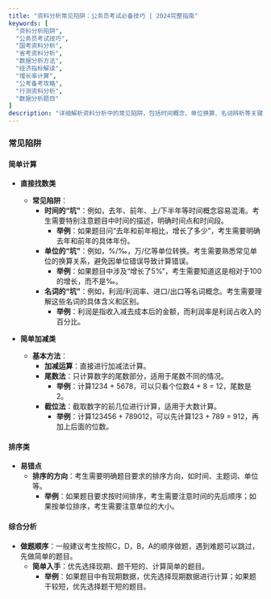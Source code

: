 ```yaml
---
title: "资料分析常见陷阱：公务员考试必备技巧 | 2024完整指南"
keywords: [
  "资料分析陷阱",
  "公务员考试技巧",
  "国考资料分析",
  "省考资料分析",
  "数据分析方法",
  "经济指标解读",
  "增长率计算",
  "公考备考攻略",
  "行测资料分析",
  "数据分析题目"
]
description: "详细解析资料分析中的常见陷阱，包括时间概念、单位换算、名词辨析等关键点。掌握简单计算、排序技巧和综合分析方法，助你在公务员考试中提高资料分析得分。适用于国考、省考的备考指南。"
---
```


### 常见陷阱

#### 简单计算
- **直接找数类**
  - **常见陷阱**：
    - **时间的“坑”**：例如，去年、前年、上/下半年等时间概念容易混淆。考生需要特别注意题目中时间的描述，明确时间点和时间段。
      - **举例**：如果题目问“去年和前年相比，增长了多少”，考生需要明确去年和前年的具体年份。
    - **单位的“坑”**：例如，%/‰，万/亿等单位转换。考生需要熟悉常见单位的换算关系，避免因单位错误导致计算错误。
      - **举例**：如果题目中涉及“增长了5%”，考生需要知道这是相对于100的增长，而不是‰。
    - **名词的“坑”**：例如，利润/利润率、进口/出口等名词概念。考生需要理解这些名词的具体含义和区别。
      - **举例**：利润是指收入减去成本后的金额，而利润率是利润占收入的百分比。

- **简单加减类**
  - **基本方法**：
    - **加减运算**：直接进行加减法计算。
    - **尾数法**：只计算数字的尾数部分，适用于尾数不同的情况。
      - **举例**：计算1234 + 5678，可以只看个位数4 + 8 = 12，尾数是2。
    - **截位法**：截取数字的前几位进行计算，适用于大数计算。
      - **举例**：计算123456 + 789012，可以先计算123 + 789 = 912，再加上后面的位数。

#### 排序类
- **易错点**
  - **排序的方向**：考生需要明确题目要求的排序方向，如时间、主题词、单位等。
    - **举例**：如果题目要求按时间排序，考生需要注意时间的先后顺序；如果按单位排序，考生需要注意单位的大小。

#### 综合分析
- **做题顺序**：一般建议考生按照C，D，B，A的顺序做题，遇到难题可以跳过，先做简单的题目。
  - **简单入手**：优先选择现期、题干短的、计算简单的题目。
    - **举例**：如果题目中有现期数据，优先选择现期数据进行计算；如果题干较短，优先选择题干短的题目。